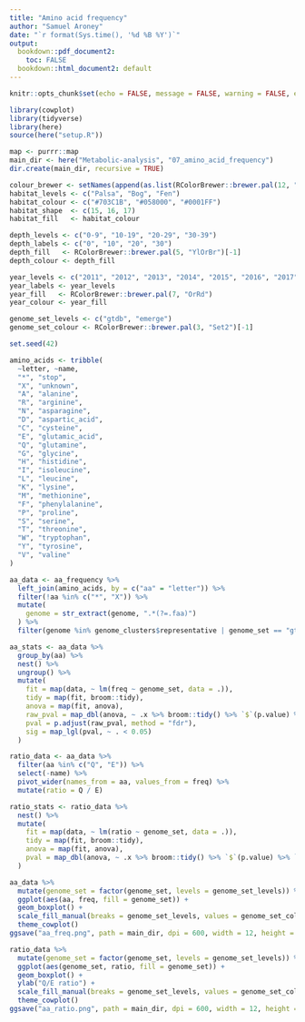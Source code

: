 ---
title: "Amino acid frequency"
author: "Samuel Aroney"
date: "`r format(Sys.time(), '%d %B %Y')`"
output:
  bookdown::pdf_document2:
    toc: FALSE
  bookdown::html_document2: default
---

```{r setup, include=FALSE}
knitr::opts_chunk$set(echo = FALSE, message = FALSE, warning = FALSE, error = FALSE, fig.width = 6, fig.asp = 0.618, out.width = "100%", fig.align = "center")

library(cowplot)
library(tidyverse)
library(here)
source(here("setup.R"))

map <- purrr::map
main_dir <- here("Metabolic-analysis", "07_amino_acid_frequency")
dir.create(main_dir, recursive = TRUE)

colour_brewer <- setNames(append(as.list(RColorBrewer::brewer.pal(12, "Paired")), c("#737373", "#FFFFFF", "#000000")), c("blue", "darkblue", "green", "darkgreen", "red", "darkred", "orange", "darkorange", "purple", "darkpurple", "yellow", "brown", "grey", "white", "black"))
habitat_levels <- c("Palsa", "Bog", "Fen")
habitat_colour <- c("#703C1B", "#058000", "#0001FF")
habitat_shape  <- c(15, 16, 17)
habitat_fill   <- habitat_colour

depth_levels <- c("0-9", "10-19", "20-29", "30-39")
depth_labels <- c("0", "10", "20", "30")
depth_fill   <- RColorBrewer::brewer.pal(5, "YlOrBr")[-1]
depth_colour <- depth_fill

year_levels <- c("2011", "2012", "2013", "2014", "2015", "2016", "2017")
year_labels <- year_levels
year_fill   <- RColorBrewer::brewer.pal(7, "OrRd")
year_colour <- year_fill

genome_set_levels <- c("gtdb", "emerge")
genome_set_colour <- RColorBrewer::brewer.pal(3, "Set2")[-1]

set.seed(42)
```

```{r wrangling}
amino_acids <- tribble(
  ~letter, ~name,
  "*", "stop",
  "X", "unknown",
  "A", "alanine",
  "R", "arginine",
  "N", "asparagine",
  "D", "aspartic_acid",
  "C", "cysteine",
  "E", "glutamic_acid",
  "Q", "glutamine",
  "G", "glycine",
  "H", "histidine",
  "I", "isoleucine",
  "L", "leucine",
  "K", "lysine",
  "M", "methionine",
  "F", "phenylalanine",
  "P", "proline",
  "S", "serine",
  "T", "threonine",
  "W", "tryptophan",
  "Y", "tyrosine",
  "V", "valine"
)

aa_data <- aa_frequency %>%
  left_join(amino_acids, by = c("aa" = "letter")) %>%
  filter(!aa %in% c("*", "X")) %>%
  mutate(
    genome = str_extract(genome, ".*(?=.faa)")
  ) %>%
  filter(genome %in% genome_clusters$representative | genome_set == "gtdb")

aa_stats <- aa_data %>%
  group_by(aa) %>%
  nest() %>%
  ungroup() %>%
  mutate(
    fit = map(data, ~ lm(freq ~ genome_set, data = .)),
    tidy = map(fit, broom::tidy),
    anova = map(fit, anova),
    raw_pval = map_dbl(anova, ~ .x %>% broom::tidy() %>% `$`(p.value) %>% `[[`(1)),
    pval = p.adjust(raw_pval, method = "fdr"),
    sig = map_lgl(pval, ~ . < 0.05)
  )

ratio_data <- aa_data %>%
  filter(aa %in% c("Q", "E")) %>%
  select(-name) %>%
  pivot_wider(names_from = aa, values_from = freq) %>%
  mutate(ratio = Q / E)

ratio_stats <- ratio_data %>%
  nest() %>%
  mutate(
    fit = map(data, ~ lm(ratio ~ genome_set, data = .)),
    tidy = map(fit, broom::tidy),
    anova = map(fit, anova),
    pval = map_dbl(anova, ~ .x %>% broom::tidy() %>% `$`(p.value) %>% `[[`(1)),
  )
```

```{r plotting}
aa_data %>%
  mutate(genome_set = factor(genome_set, levels = genome_set_levels)) %>%
  ggplot(aes(aa, freq, fill = genome_set)) +
  geom_boxplot() +
  scale_fill_manual(breaks = genome_set_levels, values = genome_set_colour) +
  theme_cowplot()
ggsave("aa_freq.png", path = main_dir, dpi = 600, width = 12, height = 7)

ratio_data %>%
  mutate(genome_set = factor(genome_set, levels = genome_set_levels)) %>%
  ggplot(aes(genome_set, ratio, fill = genome_set)) +
  geom_boxplot() +
  ylab("Q/E ratio") +
  scale_fill_manual(breaks = genome_set_levels, values = genome_set_colour) +
  theme_cowplot()
ggsave("aa_ratio.png", path = main_dir, dpi = 600, width = 12, height = 7)
```
